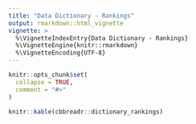```yaml
---
title: "Data Dictionary - Rankings"
output: rmarkdown::html_vignette
vignette: >
  %\VignetteIndexEntry{Data Dictionary - Rankings}
  %\VignetteEngine{knitr::rmarkdown}
  %\VignetteEncoding{UTF-8}
---
```


```r
knitr::opts_chunk$set(
  collapse = TRUE,
  comment = "#>"
)
```

```r
knitr::kable(cbbreadr::dictionary_rankings)
```
